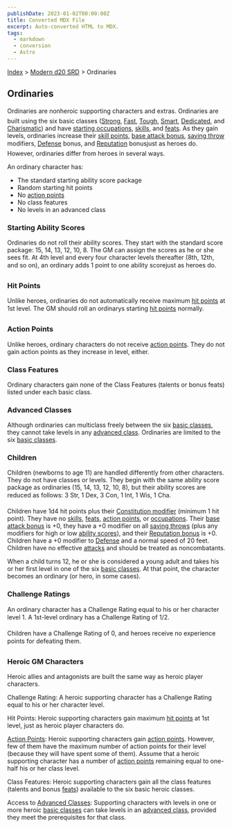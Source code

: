 ```yaml
---
publishDate: 2023-01-02T00:00:00Z
title: Converted MDX File
excerpt: Auto-converted HTML to MDX.
tags:
  - markdown
  - conversion
  - Astro
---
```


[Index](-index) > [Modern d20 SRD](modern-d20-srd-index) > Ordinaries

## Ordinaries

Ordinaries are nonheroic supporting characters and extras. Ordinaries are built using the six basic classes ([Strong](modern-d20-srd-classes-basic-strong-hero), [Fast](modern-d20-srd-classes-basic-fast-hero), [Tough](modern-d20-srd-classes-basic-tough-hero), [Smart](modern-d20-srd-classes-basic-smart-hero), [Dedicated](modern-d20-srd-classes-basic-dedicated-hero), and [Charismatic](modern-d20-srd-classes-basic-charismatic-hero)) and have [starting
occupations](modern-d20-srd-starting-occupation-index), [skills](modern-d20-srd-skills-index), and [feats](modern-d20-srd-feats-index). As they gain levels, ordinaries increase their [skill
points](modern-d20-srd-skills-index), [base
attack bonus](modern-d20-srd-combat-attack-roll), [saving
throw](modern-d20-srd-basics-saving-throws) modifiers, [Defense](modern-d20-srd-combat-defense) bonus, and [Reputation](modern-d20-srd-reputation-index) bonusjust as heroes do. However, ordinaries differ from heroes in several ways.

An ordinary character has:

- The standard starting ability score package
- Random starting hit points
- No [action points](modern-d20-srd-basics-action-points)
- No class features
- No levels in an advanced class

### Starting Ability Scores

Ordinaries do not roll their ability scores. They start with the standard score package: 15, 14, 13, 12, 10, 8. The GM can assign the scores as he or she sees fit. At 4th level and every four character levels thereafter (8th, 12th, and so on), an ordinary adds 1 point to one ability scorejust as heroes do.

### Hit Points

Unlike heroes, ordinaries do not automatically receive maximum [hit
points](modern-d20-srd-combat-hit-points) at 1st level. The GM should roll an ordinarys starting [hit
points](modern-d20-srd-combat-hit-points) normally.

### Action Points

Unlike heroes, ordinary characters do not receive [action
points](modern-d20-srd-basics-action-points). They do not gain action points as they increase in level, either.

### Class Features

Ordinary characters gain none of the Class Features (talents or bonus feats) listed under each basic class.

### Advanced Classes

Although ordinaries can multiclass freely between the six [basic
classes](modern-d20-srd-classes-basic-index), they cannot take levels in any [advanced
class](modern-d20-srd-classes-advanced-index). Ordinaries are limited to the six [basic
classes](modern-d20-srd-classes-basic-index).

### Children

Children (newborns to age 11) are handled differently from other characters. They do not have classes or levels. They begin with the same ability score package as ordinaries (15, 14, 13, 12, 10, 8), but their ability scores are reduced as follows: 3 Str, 1 Dex, 3 Con, 1 Int, 1 Wis, 1 Cha.

Children have 1d4 hit points plus their [Constitution
modifier](modern-d20-srd-basics-ability-scores) (minimum 1 hit point). They have no [skills](modern-d20-srd-skills-index), [feats](modern-d20-srd-feats-index), [action
points](modern-d20-srd-basics-action-points), or [occupations](modern-d20-srd-starting-occupation-index). Their [base
attack bonus](modern-d20-srd-combat-attack-roll) is +0, they have a +0 modifier on all [saving
throws](modern-d20-srd-basics-saving-throws) (plus any modifiers for high or low [ability
scores](modern-d20-srd-basics-ability-scores)), and their [Reputation bonus](modern-d20-srd-reputation-index) is +0. Children have a +0 modifier to [Defense](modern-d20-srd-combat-defense) and a normal speed of 20 feet. Children have no effective [attacks](modern-d20-srd-combat-attack-actions) and should be treated as noncombatants.

When a child turns 12, he or she is considered a young adult and takes his or her first level in one of the six [basic
classes](modern-d20-srd-classes-basic-index). At that point, the character becomes an ordinary (or hero, in some cases).

### Challenge Ratings

An ordinary character has a Challenge Rating equal to his or her character level 1. A 1st-level ordinary has a Challenge Rating of 1/2.

Children have a Challenge Rating of 0, and heroes receive no experience points for defeating them.

### Heroic GM Characters

Heroic allies and antagonists are built the same way as heroic player characters.

Challenge Rating: A heroic supporting character has a Challenge Rating equal
to his or her character level.

Hit Points: Heroic supporting characters gain maximum [hit
points](modern-d20-srd-combat-hit-points) at 1st level, just as heroic player characters do.

[Action Points](modern-d20-srd-basics-action-points): Heroic supporting characters gain [action
points](modern-d20-srd-basics-action-points). However, few of them have the maximum number of action points for their level (because they will have spent some of them). Assume that a heroic supporting character has a number of [action
points](modern-d20-srd-basics-action-points) remaining equal to one-half his or her class level.

Class Features: Heroic supporting characters gain all the class features (talents and bonus [feats](modern-d20-srd-feats-index)) available to the six basic heroic classes.

Access to [Advanced Classes](modern-d20-srd-classes-advanced-index): Supporting characters with levels in one or more heroic [basic
classes](modern-d20-srd-classes-basic-index) can take levels in an [advanced
class](modern-d20-srd-classes-advanced-index), provided they meet the prerequisites for that class.
